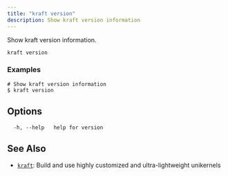 ```yaml
---
title: "kraft version"
description: Show kraft version information
---
```


Show kraft version information.

```
kraft version
```

### Examples

```
# Show kraft version information
$ kraft version

```

## Options

```
  -h, --help   help for version
```

## See Also

* [`kraft`](/docs/cli/reference/kraft): Build and use highly customized and ultra-lightweight unikernels

